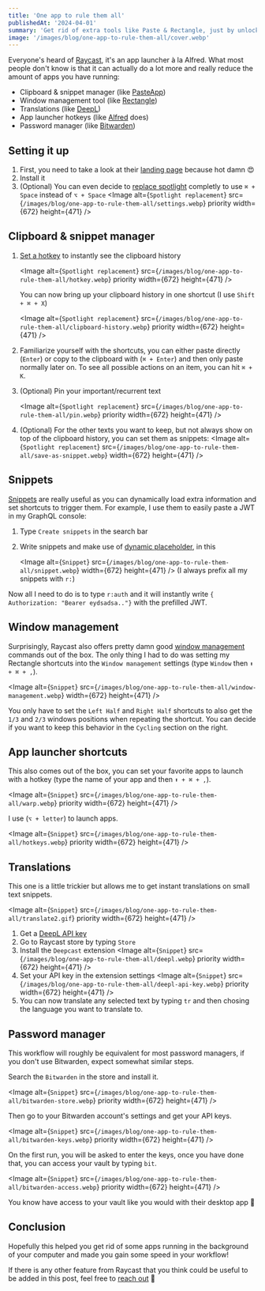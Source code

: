 ```yaml
---
title: 'One app to rule them all'
publishedAt: '2024-04-01'
summary: 'Get rid of extra tools like Paste & Rectangle, just by unlocking Raycast to its full potential.'
image: '/images/blog/one-app-to-rule-them-all/cover.webp'
---
```


Everyone's heard of [Raycast](https://www.raycast.com/), it's an app launcher à la Alfred.
What most people don't know is that it can actually do a lot more and really reduce the amount of apps you have running:

- Clipboard & snippet manager (like [PasteApp](https://pasteapp.io/))
- Window management tool (like [Rectangle](https://rectangleapp.com/))
- Translations (like [DeepL](https://www.deepl.com/))
- App launcher hotkeys (like [Alfred](https://www.alfredapp.com/) does)
- Password manager (like [Bitwarden](https://bitwarden.com/))

## Setting it up

1. First, you need to take a look at their [landing page](https://www.raycast.com/) because hot damn 😍
1. Install it
1. (Optional) You can even decide to [replace spotlight](https://manual.raycast.com/hotkey) completly to use `⌘ + Space` instead of `⌥ + Space`
   <Image
     alt={`Spotlight replacement`}
     src={`/images/blog/one-app-to-rule-them-all/settings.webp`}
     priority
     width={672}
     height={471}
   />

## Clipboard & snippet manager

1.  [Set a hotkey](https://manual.raycast.com/command-aliases-and-hotkeys) to instantly see the clipboard history

    <Image
      alt={`Spotlight replacement`}
      src={`/images/blog/one-app-to-rule-them-all/hotkey.webp`}
      priority
      width={672}
      height={471}
    />

    You can now bring up your clipboard history in one shortcut (I use `Shift + ⌘ + X`)

    <Image
      alt={`Spotlight replacement`}
      src={`/images/blog/one-app-to-rule-them-all/clipboard-history.webp`}
      priority
      width={672}
      height={471}
    />

1.  Familiarize yourself with the shortcuts, you can either paste directly (`Enter`) or copy to the clipboard with (`⌘ + Enter`) and then only paste normally later on.
    To see all possible actions on an item, you can hit `⌘ + K`.

1.  (Optional) Pin your important/recurrent text

    <Image
      alt={`Spotlight replacement`}
      src={`/images/blog/one-app-to-rule-them-all/pin.webp`}
      priority
      width={672}
      height={471}
    />

1.  (Optional) For the other texts you want to keep, but not always show on top of the clipboard history, you can set them as snippets:
    <Image
      alt={`Spotlight replacement`}
      src={`/images/blog/one-app-to-rule-them-all/save-as-snippet.webp`}
      width={672}
      height={471}
    />

## Snippets

[Snippets](https://manual.raycast.com/snippets) are really useful as you can dynamically load extra information and set shortcuts to trigger them.
For example, I use them to easily paste a JWT in my GraphQL console:

1. Type `Create snippets` in the search bar
1. Write snippets and make use of [dynamic placeholder](https://manual.raycast.com/dynamic-placeholders), in this

   <Image
     alt={`Snippet`}
     src={`/images/blog/one-app-to-rule-them-all/snippet.webp`}
     width={672}
     height={471}
   />
   (I always prefix all my snippets with `r:`)

Now all I need to do is to type `r:auth` and it will instantly write `{ Authorization: "Bearer eydsadsa.."}` with the prefilled JWT.

## Window management

Surprisingly, Raycast also offers pretty damn good [window management](https://manual.raycast.com/window-management) commands out of the box.
The only thing I had to do was setting my Rectangle shortcuts into the `Window management` settings (type `Window` then `⬆ + ⌘ + ,`).

<Image
  alt={`Snippet`}
  src={`/images/blog/one-app-to-rule-them-all/window-management.webp`}
  width={672}
  height={471}
/>

You only have to set the `Left Half` and `Right Half` shortcuts to also get the `1/3` and `2/3` windows positions when repeating the shortcut. You can decide if you want to keep this behavior in the `Cycling` section on the right.

## App launcher shortcuts

This also comes out of the box, you can set your favorite apps to launch with a hotkey (type the name of your app and then `⬆ + ⌘ + ,`).

<Image
  alt={`Snippet`}
  src={`/images/blog/one-app-to-rule-them-all/warp.webp`}
  priority
  width={672}
  height={471}
/>

I use (`⌥ + letter`) to launch apps.

<Image
  alt={`Snippet`}
  src={`/images/blog/one-app-to-rule-them-all/hotkeys.webp`}
  priority
  width={672}
  height={471}
/>

## Translations

This one is a little trickier but allows me to get instant translations on small text snippets.

<Image
  alt={`Snippet`}
  src={`/images/blog/one-app-to-rule-them-all/translate2.gif`}
  priority
  width={672}
  height={471}
/>

1. Get a [DeepL API key](https://www.deepl.com/pro-api?cta=header-pro-api)
1. Go to Raycast store by typing `Store`
1. Install the `Deepcast` extension
   <Image
     alt={`Snippet`}
     src={`/images/blog/one-app-to-rule-them-all/deepl.webp`}
     priority
     width={672}
     height={471}
   />
1. Set your API key in the extension settings
   <Image
     alt={`Snippet`}
     src={`/images/blog/one-app-to-rule-them-all/deepl-api-key.webp`}
     priority
     width={672}
     height={471}
   />
1. You can now translate any selected text by typing `tr` and then chosing the language you want to translate to.

## Password manager

<Callout emoji="💡" type="info">
  This workflow will roughly be equivalent for most password managers, if you
  don't use Bitwarden, expect somewhat similar steps.
</Callout>

Search the `Bitwarden` in the store and install it.

<Image
  alt={`Snippet`}
  src={`/images/blog/one-app-to-rule-them-all/bitwarden-store.webp`}
  priority
  width={672}
  height={471}
/>

Then go to your Bitwarden account's settings and get your API keys.

<Image
  alt={`Snippet`}
  src={`/images/blog/one-app-to-rule-them-all/bitwarden-keys.webp`}
  priority
  width={672}
  height={471}
/>

On the first run, you will be asked to enter the keys, once you have done that, you can access your vault by typing `bit`.

<Image
  alt={`Snippet`}
  src={`/images/blog/one-app-to-rule-them-all/bitwarden-access.webp`}
  priority
  width={672}
  height={471}
/>

You know have access to your vault like you would with their desktop app 🥳

## Conclusion

Hopefully this helped you get rid of some apps running in the background of your computer and made you gain some speed in your workflow!

If there is any other feature from Raycast that you think could be useful to be added in this post, feel free to [reach out](https://twitter.com/nathanbrachotte) 🤗
